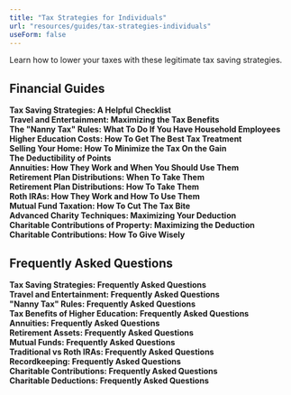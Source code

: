 ```yaml
---
title: "Tax Strategies for Individuals"
url: "resources/guides/tax-strategies-individuals"
useForm: false
---
```



Learn how to lower your taxes with these legitimate tax saving strategies.  
  

Financial Guides
----------------

**Tax Saving Strategies: A Helpful Checklist**  
**Travel and Entertainment: Maximizing the Tax Benefits**  
**The "Nanny Tax" Rules: What To Do If You Have Household Employees**  
**Higher Education Costs: How To Get The Best Tax Treatment**  
**Selling Your Home: How To Minimize the Tax On the Gain**  
**The Deductibility of Points**  
**Annuities: How They Work and When You Should Use Them**  
**Retirement Plan Distributions: When To Take Them**  
**Retirement Plan Distributions: How To Take Them**  
**Roth IRAs: How They Work and How To Use Them**  
**Mutual Fund Taxation: How To Cut The Tax Bite**  
**Advanced Charity Techniques: Maximizing Your Deduction**  
**Charitable Contributions of Property: Maximizing the Deduction**  
**Charitable Contributions: How To Give Wisely**  

  
  

Frequently Asked Questions
--------------------------

**Tax Saving Strategies: Frequently Asked Questions**  
**Travel and Entertainment: Frequently Asked Questions**  
**"Nanny Tax" Rules: Frequently Asked Questions**  
**Tax Benefits of Higher Education: Frequently Asked Questions**  
**Annuities: Frequently Asked Questions**  
**Retirement Assets: Frequently Asked Questions**  
**Mutual Funds: Frequently Asked Questions**  
**Traditional vs Roth IRAs: Frequently Asked Questions**  
**Recordkeeping: Frequently Asked Questions**  
**Charitable Contributions: Frequently Asked Questions**  
**Charitable Deductions: Frequently Asked Questions**